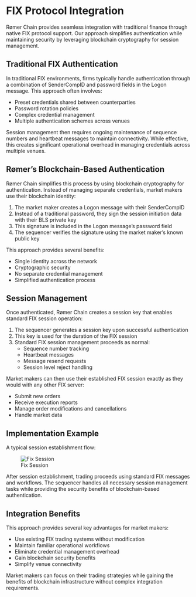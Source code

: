 # FIX Protocol Integration

Rømer Chain provides seamless integration with traditional finance through native FIX protocol support. Our approach simplifies authentication while maintaining security by leveraging blockchain cryptography for session management.

## Traditional FIX Authentication

In traditional FIX environments, firms typically handle authentication through a combination of SenderCompID and password fields in the Logon message. This approach often involves:

- Preset credentials shared between counterparties
- Password rotation policies
- Complex credential management
- Multiple authentication schemes across venues

Session management then requires ongoing maintenance of sequence numbers and heartbeat messages to maintain connectivity. While effective, this creates significant operational overhead in managing credentials across multiple venues.

## Rømer's Blockchain-Based Authentication

Rømer Chain simplifies this process by using blockchain cryptography for authentication. Instead of managing separate credentials, market makers use their blockchain identity:

1. The market maker creates a Logon message with their SenderCompID
2. Instead of a traditional password, they sign the session initiation data with their BLS private key
3. This signature is included in the Logon message's password field
4. The sequencer verifies the signature using the market maker's known public key

This approach provides several benefits:

- Single identity across the network
- Cryptographic security
- No separate credential management
- Simplified authentication process

## Session Management

Once authenticated, Rømer Chain creates a session key that enables standard FIX session operation:

1. The sequencer generates a session key upon successful authentication
2. This key is used for the duration of the FIX session
3. Standard FIX session management proceeds as normal:
   - Sequence number tracking
   - Heartbeat messages
   - Message resend requests
   - Session level reject handling

Market makers can then use their established FIX session exactly as they would with any other FIX server:

- Submit new orders
- Receive execution reports
- Manage order modifications and cancellations
- Handle market data

## Implementation Example

A typical session establishment flow:

![Fix Session](../images/fix_session.png)

After session establishment, trading proceeds using standard FIX messages and workflows. The sequencer handles all necessary session management tasks while providing the security benefits of blockchain-based authentication.

## Integration Benefits

This approach provides several key advantages for market makers:

- Use existing FIX trading systems without modification
- Maintain familiar operational workflows
- Eliminate credential management overhead
- Gain blockchain security benefits
- Simplify venue connectivity

Market makers can focus on their trading strategies while gaining the benefits of blockchain infrastructure without complex integration requirements.